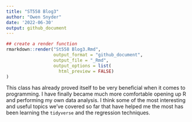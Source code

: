 ```yaml
---
title: "ST558 Blog3"
author: "Owen Snyder"
date: '2022-06-30'
output: github_document
---
```



```r
## create a render function
rmarkdown::render("St558 Blog3.Rmd",
                  output_format = "github_document",
                  output_file = "_Rmd",
                  output_options = list(
                    html_preview = FALSE)
)
```


This class has already proved itself to be very beneficial when it comes to programming. I have finally became much more comfortable opening up R and performing my own data analysis. I think some of the most interesting and useful topics we've covered so far that have helped me the most has been learning the `tidyverse` and the regression techniques. 